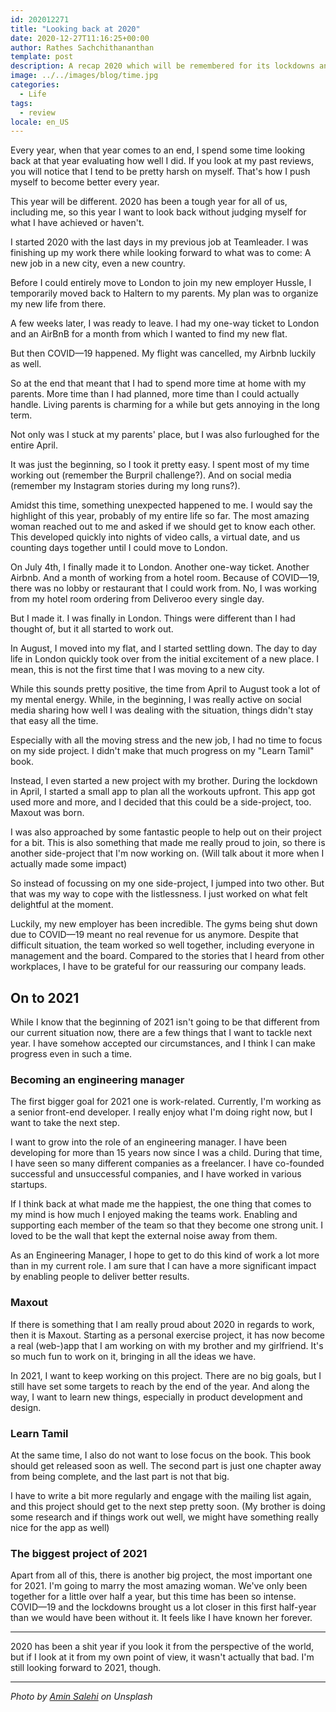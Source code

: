 ```yaml
---
id: 202012271
title: "Looking back at 2020"
date: 2020-12-27T11:16:25+00:00
author: Rathes Sachchithananthan
template: post
description: A recap 2020 which will be remembered for its lockdowns and the pandemic.
image: ../../images/blog/time.jpg
categories:
  - Life
tags:
  - review
locale: en_US
---
```


Every year, when that year comes to an end, I spend some time looking back at that year evaluating how well I did. If you look at my past reviews, you will notice that I tend to be pretty harsh on myself. That's how I push myself to become better every year.

This year will be different. 2020 has been a tough year for all of us, including me, so this year I want to look back without judging myself for what I have achieved or haven't.

I started 2020 with the last days in my previous job at Teamleader. I was finishing up my work there while looking forward to what was to come: A new job in a new city, even a new country.

Before I could entirely move to London to join my new employer Hussle, I temporarily moved back to Haltern to my parents. My plan was to organize my new life from there.

A few weeks later, I was ready to leave. I had my one-way ticket to London and an AirBnB for a month from which I wanted to find my new flat.

But then COVID—19 happened. My flight was cancelled, my Airbnb luckily as well.

So at the end that meant that I had to spend more time at home with my parents. More time than I had planned, more time than I could actually handle. Living parents is charming for a while but gets annoying in the long term.

Not only was I stuck at my parents' place, but I was also furloughed for the entire April.

It was just the beginning, so I took it pretty easy. I spent most of my time working out (remember the Burpril challenge?). And on social media (remember my Instagram stories during my long runs?).

Amidst this time, something unexpected happened to me. I would say the highlight of this year, probably of my entire life so far. The most amazing woman reached out to me and asked if we should get to know each other. This developed quickly into nights of video calls, a virtual date, and us counting days together until I could move to London.

On July 4th, I finally made it to London. Another one-way ticket. Another Airbnb. And a month of working from a hotel room. Because of COVID—19, there was no lobby or restaurant that I could work from. No, I was working from my hotel room ordering from Deliveroo every single day.

But I made it. I was finally in London. Things were different than I had thought of, but it all started to work out.

In August, I moved into my flat, and I started settling down. The day to day life in London quickly took over from the initial excitement of a new place. I mean, this is not the first time that I was moving to a new city.

While this sounds pretty positive, the time from April to August took a lot of my mental energy. While, in the beginning, I was really active on social media sharing how well I was dealing with the situation, things didn't stay that easy all the time.

Especially with all the moving stress and the new job, I had no time to focus on my side project. I didn't make that much progress on my "Learn Tamil" book.

Instead, I even started a new project with my brother. During the lockdown in April, I started a small app to plan all the workouts upfront. This app got used more and more, and I decided that this could be a side-project, too. Maxout was born.

I was also approached by some fantastic people to help out on their project for a bit. This is also something that made me really proud to join, so there is another side-project that I'm now working on. (Will talk about it more when I actually made some impact)

So instead of focussing on my one side-project, I jumped into two other. But that was my way to cope with the listlessness. I just worked on what felt delightful at the moment.

Luckily, my new employer has been incredible. The gyms being shut down due to COVID—19 meant no real revenue for us anymore. Despite that difficult situation, the team worked so well together, including everyone in management and the board. Compared to the stories that I heard from other workplaces, I have to be grateful for our reassuring our company leads.

## On to 2021

While I know that the beginning of 2021 isn't going to be that different from our current situation now, there are a few things that I want to tackle next year. I have somehow accepted our circumstances, and I think I can make progress even in such a time.

### Becoming an engineering manager

The first bigger goal for 2021 one is work-related. Currently, I'm working as a senior front-end developer. I really enjoy what I'm doing right now, but I want to take the next step.

I want to grow into the role of an engineering manager. I have been developing for more than 15 years now since I was a child. During that time, I have seen so many different companies as a freelancer. I have co-founded successful and unsuccessful companies, and I have worked in various startups.

If I think back at what made me the happiest, the one thing that comes to my mind is how much I enjoyed making the teams work. Enabling and supporting each member of the team so that they become one strong unit. I loved to be the wall that kept the external noise away from them.

As an Engineering Manager, I hope to get to do this kind of work a lot more than in my current role. I am sure that I can have a more significant impact by enabling people to deliver better results.

### Maxout

If there is something that I am really proud about 2020 in regards to work, then it is Maxout. Starting as a personal exercise project, it has now become a real (web-)app that I am working on with my brother and my girlfriend. It's so much fun to work on it, bringing in all the ideas we have.

In 2021, I want to keep working on this project. There are no big goals, but I still have set some targets to reach by the end of the year. And along the way, I want to learn new things, especially in product development and design.

### Learn Tamil

At the same time, I also do not want to lose focus on the book. This book should get released soon as well. The second part is just one chapter away from being complete, and the last part is not that big.

I have to write a bit more regularly and engage with the mailing list again, and this project should get to the next step pretty soon. (My brother is doing some research and if things work out well, we might have something really nice for the app as well)

### The biggest project of 2021

Apart from all of this, there is another big project, the most important one for 2021. I'm going to marry the most amazing woman. We've only been together for a little over half a year, but this time has been so intense. COVID—19 and the lockdowns brought us a lot closer in this first half-year than we would have been without it. It feels like I have known her forever.

---

2020 has been a shit year if you look it from the perspective of the world, but if I look at it from my own point of view, it wasn't actually that bad. I'm still looking forward to 2021, though.

---

_Photo by [Amin Salehi](https://unsplash.com/@aminsalehi) on Unsplash_
